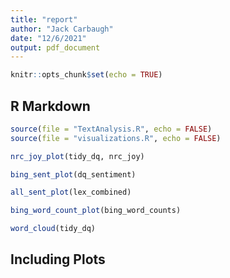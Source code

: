 ```yaml
---
title: "report"
author: "Jack Carbaugh"
date: "12/6/2021"
output: pdf_document
---
```


```r
knitr::opts_chunk$set(echo = TRUE)
```

## R Markdown

```r
source(file = "TextAnalysis.R", echo = FALSE)
source(file = "visualizations.R", echo = FALSE)

nrc_joy_plot(tidy_dq, nrc_joy)

bing_sent_plot(dq_sentiment)

all_sent_plot(lex_combined)

bing_word_count_plot(bing_word_counts)

word_cloud(tidy_dq)
```
## Including Plots


```r

```
